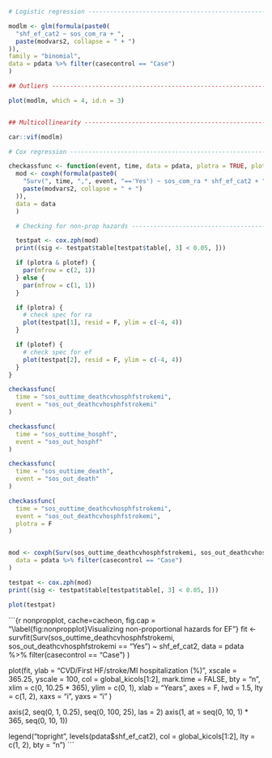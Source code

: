 ```r

# Logistic regression -----------------------------------------------------

modlm <- glm(formula(paste0(
  "shf_ef_cat2 ~ sos_com_ra + ",
  paste(modvars2, collapse = " + ")
)),
family = "binomial",
data = pdata %>% filter(casecontrol == "Case")
)

## Outliers --------------------------------------------------------------

plot(modlm, which = 4, id.n = 3)


## Multicollinearity ------------------------------------------------------

car::vif(modlm)

# Cox regression ----------------------------------------------------------

checkassfunc <- function(event, time, data = pdata, plotra = TRUE, plotef = TRUE) {
  mod <- coxph(formula(paste0(
    "Surv(", time, ",", event, "=='Yes') ~ sos_com_ra * shf_ef_cat2 + ",
    paste(modvars2, collapse = " + ")
  )),
  data = data
  )

  # Checking for non-prop hazards --------------------------------------------

  testpat <- cox.zph(mod)
  print((sig <- testpat$table[testpat$table[, 3] < 0.05, ]))

  if (plotra & plotef) {
    par(mfrow = c(2, 1))
  } else {
    par(mfrow = c(1, 1))
  }

  if (plotra) {
    # check spec for ra
    plot(testpat[1], resid = F, ylim = c(-4, 4))
  }

  if (plotef) {
    # check spec for ef
    plot(testpat[2], resid = F, ylim = c(-4, 4))
  }
}

checkassfunc(
  time = "sos_outtime_deathcvhosphfstrokemi",
  event = "sos_out_deathcvhosphfstrokemi"
)

checkassfunc(
  time = "sos_outtime_hosphf",
  event = "sos_out_hosphf"
)

checkassfunc(
  time = "sos_outtime_death",
  event = "sos_out_death"
)

checkassfunc(
  time = "sos_outtime_deathcvhosphfstrokemi",
  event = "sos_out_deathcvhosphfstrokemi",
  plotra = F
)


mod <- coxph(Surv(sos_outtime_deathcvhosphfstrokemi, sos_out_deathcvhosphfstrokemi == "Yes") ~ shf_ef_cat2,
  data = pdata %>% filter(casecontrol == "Case")
)

testpat <- cox.zph(mod)
print((sig <- testpat$table[testpat$table[, 3] < 0.05, ]))

plot(testpat)
```

```{r nonpropplot, cache=cacheon, fig.cap = "\\label{fig:nonpropplot}Visualizing non-proportional hazards for EF"}
fit <- survfit(Surv(sos_outtime_deathcvhosphfstrokemi, sos_out_deathcvhosphfstrokemi == "Yes") ~ shf_ef_cat2,
  data = pdata %>% filter(casecontrol == "Case")
)

plot(fit,
  ylab = "CVD/First HF/stroke/MI hospitalization (%)",
  xscale = 365.25,
  yscale = 100,
  col = global_kicols[1:2],
  mark.time = FALSE,
  bty = "n",
  xlim = c(0, 10.25 * 365),
  ylim = c(0, 1),
  xlab = "Years",
  axes = F,
  lwd = 1.5,
  lty = c(1, 2),
  xaxs = "i", yaxs = "i"
)

axis(2, seq(0, 1, 0.25), seq(0, 100, 25), las = 2)
axis(1, at = seq(0, 10, 1) * 365, seq(0, 10, 1))

legend("topright", levels(pdata$shf_ef_cat2), col = global_kicols[1:2], lty = c(1, 2), bty = "n")
```
